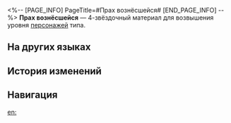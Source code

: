 <%-- [PAGE_INFO]
PageTitle=#Прах вознёсшейся#
[END_PAGE_INFO] --%>
{{Предмет Инфобокс
|id          = 110415
|Изображение = Предмет Прах вознёсшейся.png
|Тип         = Материал возвышения персонажа
|Инвентарь   = Материалы улучшения
|Редкость    = 4
|Эффект      = 
|Описание    = Останки вознёсшейся. Можно использовать для возвышения ветряных персонажей.
|Источник1   = [[Застойная тень: Форма небожителя]]
|Источник2   = [[Универсальная машина для синтеза: Обмен материалов]]
}}
{{Описание|Изначально вознёсшиеся намеревались принести в мир наследие доброты, но по мере угасания дара Изобилия вместе с освобождением пришло понимание: они лишь смертные из плоти и крови, их способность пересекать небеса была лишь иллюзией. От их существования остались лишь пыль и грязь.<br /><br />''«Я проклинаю тебя, Повелитель Небесной Дуги...»''}}
'''Прах вознёсшейся''' — 4-звёздочный материал для возвышения уровня [[Персонажи|персонажей]] {{undefined|}} типа.

==На других языках==
{{На других языках
|en   = Ascendant Debris
|zhs  = 天人遗垢
|zht  = 天人遺垢
|ja   = 天人の残穢
|ko   = 천인의 유해
|es   = Vestigios elevados
|fr   = Restes de l'Entité transcendantale
|ru   = Прах вознёсшейся
|th   = Ascendant Debris
|vi   = Tro Tàn Thiên Nhân
|de   = Aufsteigende Trümmer
|id   = Ascendant Debris
|pt   = Detritos Ascendentes
}}

==История изменений==
{{История изменений|3.5}}

==Навигация==
{{Материалы улучшения Навбокс}}

[[en:]]